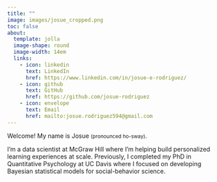 ```yaml
---
title: ""
image: images/josue_cropped.png
toc: false
about: 
  template: jolla
  image-shape: round
  image-width: 14em
  links:
    - icon: linkedin
      text: LinkedIn
      href: https://www.linkedin.com/in/josue-e-rodriguez/
    - icon: github
      text: GitHub
      href: https://github.com/josue-rodriguez
    - icon: envelope
      text: Email
      href: mailto:josue.rodriguez594@gmail.com
---
```


Welcome! My name is Josue <small>(pronounced ho-sway)</small>. 

I’m a data scientist at McGraw Hill where I’m helping build personalized learning experiences at scale. Previously, I completed my PhD in Quantitative Psychology at UC Davis where I focused on developing Bayesian statistical models for social-behavior science.
